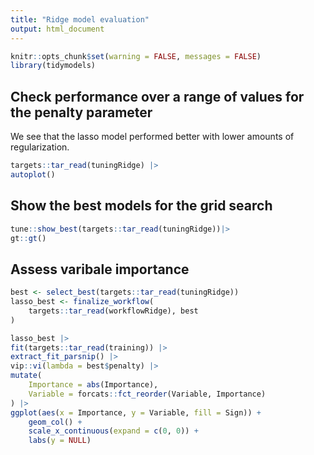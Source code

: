```yaml
---
title: "Ridge model evaluation"
output: html_document
---
```


```r
knitr::opts_chunk$set(warning = FALSE, messages = FALSE)
library(tidymodels)
```

## Check performance over a range of values for the penalty parameter

We see that the lasso model performed better with lower amounts of regularization.

```r
targets::tar_read(tuningRidge) |>
autoplot()
```

## Show the best models for the grid search

```r
tune::show_best(targets::tar_read(tuningRidge))|>
gt::gt()
```

## Assess varibale importance

```r
best <- select_best(targets::tar_read(tuningRidge))
lasso_best <- finalize_workflow(
    targets::tar_read(workflowRidge), best
)

lasso_best |>
fit(targets::tar_read(training)) |>
extract_fit_parsnip() |>
vip::vi(lambda = best$penalty) |>
mutate(
    Importance = abs(Importance),
    Variable = forcats::fct_reorder(Variable, Importance)
) |>
ggplot(aes(x = Importance, y = Variable, fill = Sign)) +
    geom_col() +
    scale_x_continuous(expand = c(0, 0)) +
    labs(y = NULL)
```
